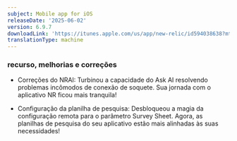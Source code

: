 ```yaml
---
subject: Mobile app for iOS
releaseDate: '2025-06-02'
version: 6.9.7
downloadLink: 'https://itunes.apple.com/us/app/new-relic/id594038638?mt=8'
translationType: machine
---
```


### recurso, melhorias e correções

* Correções do NRAI: Turbinou a capacidade do Ask AI resolvendo problemas incômodos de conexão de soquete. Sua jornada com o aplicativo NR ficou mais tranquila!

* Configuração da planilha de pesquisa: Desbloqueou a magia da configuração remota para o parâmetro Survey Sheet. Agora, as planilhas de pesquisa do seu aplicativo estão mais alinhadas às suas necessidades!